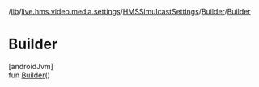 /[lib](/api-reference/android/v2/home/content)/[live.hms.video.media.settings](../../index)/[HMSSimulcastSettings](../index)/[Builder](index)/[Builder](-builder)

# Builder

[androidJvm]\
fun [Builder](-builder)()
